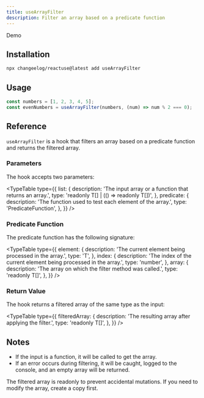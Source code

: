 ```yaml
---
title: useArrayFilter
description: Filter an array based on a predicate function
---
```


Demo 

## Installation

```bash
npx changeelog/reactuse@latest add useArrayFilter
```

## Usage

```ts
const numbers = [1, 2, 3, 4, 5];
const evenNumbers = useArrayFilter(numbers, (num) => num % 2 === 0);
```

## Reference

`useArrayFilter` is a hook that filters an array based on a predicate function and returns the filtered array.

### Parameters
The hook accepts two parameters:

<TypeTable
type={{
list: {
description: 'The input array or a function that returns an array.',
type: 'readonly T[] | (() => readonly T[])',
},
predicate: {
description: 'The function used to test each element of the array.',
type: 'PredicateFunction',
},
}}
/>

### Predicate Function
The predicate function has the following signature:

<TypeTable
type={{
element: {
description: 'The current element being processed in the array.',
type: 'T',
},
index: {
description: 'The index of the current element being processed in the array.',
type: 'number',
},
array: {
description: 'The array on which the filter method was called.',
type: 'readonly T[]',
},
}}
/>

### Return Value
The hook returns a filtered array of the same type as the input:

<TypeTable
type={{
filteredArray: {
description: 'The resulting array after applying the filter.',
type: 'readonly T[]',
},
}}
/>

## Notes
- If the input is a function, it will be called to get the array.
- If an error occurs during filtering, it will be caught, logged to the console, and an empty array will be returned.

The filtered array is readonly to prevent accidental mutations. If you need to modify the array, create a copy first.

